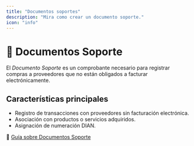```yaml
---
title: "Documentos soportes"
description: "Mira como crear un documento soporte."
icon: "info"
---
```


# 📝 Documentos Soporte

El *Documento Soporte* es un comprobante necesario para registrar compras a proveedores que no están obligados a facturar electrónicamente.

## Características principales
- Registro de transacciones con proveedores sin facturación electrónica.
- Asociación con productos o servicios adquiridos.
- Asignación de numeración DIAN.

🔗 [Guía sobre Documentos Soporte](https://ayuda.gestoru.com/ayuda/compras/documentos-soporte)
